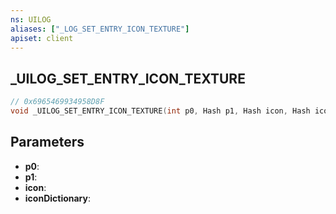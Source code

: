 ```yaml
---
ns: UILOG
aliases: ["_LOG_SET_ENTRY_ICON_TEXTURE"]
apiset: client
---
```

## _UILOG_SET_ENTRY_ICON_TEXTURE

```c
// 0x6965469934958D8F
void _UILOG_SET_ENTRY_ICON_TEXTURE(int p0, Hash p1, Hash icon, Hash iconDictionary);
```


## Parameters
* **p0**:
* **p1**:
* **icon**:
* **iconDictionary**: